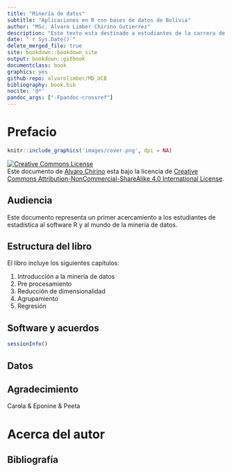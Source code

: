 ```yaml
--- 
title: "Minería de datos"
subtitle: "Aplicaciones en R con bases de datos de Bolivia"
author: "MSc. Alvaro Limber Chirino Gutierrez"
description: "Este texto esta destinado a estudiantes de la carrera de Economía e Inteligencia de Negocios de la Universidad Católica Boliviana"
date: "`r Sys.Date()`"
delete_merged_file: true
site: bookdown::bookdown_site
output: bookdown::gitbook
documentclass: book
graphics: yes
github-repo: alvarolimber/MD_UCB
bibliography: book.bib
nocite: '@*'
pandoc_args: ["-Fpandoc-crossref"]
---
```

# Prefacio {-}

```r
knitr::include_graphics('images/cover.png', dpi = NA)
```

<a rel="license" href="http://creativecommons.org/licenses/by-nc-sa/4.0/"><img alt="Creative Commons License" style="border-width:0" src="https://i.creativecommons.org/l/by-nc-sa/4.0/88x31.png" /></a><br />Este documento de [Alvaro Chirino](https://twiiter/alvarochirinog) esta bajo la licencia de <a rel="license" href="http://creativecommons.org/licenses/by-nc-sa/4.0/">Creative Commons Attribution-NonCommercial-ShareAlike 4.0 International License</a>.

## Audiencia  {-}

Este documento representa un primer acercamiento a los estudiantes de estadística  al software R y al mundo de la minería de datos.

## Estructura del libro  {-}

El libro incluye los siguientes capítulos:

  1. Introducción a la minería de datos
  2. Pre procesamiento
  3. Reducción de dimensionalidad
  4. Agrupamiento
  5. Regresión

## Software y acuerdos {-}

```r
sessionInfo()
```

## Datos {-}


## Agradecimiento  {-}

Carola & Eponine & Peeta

# Acerca del autor {-}

## Bibliografía {-}

